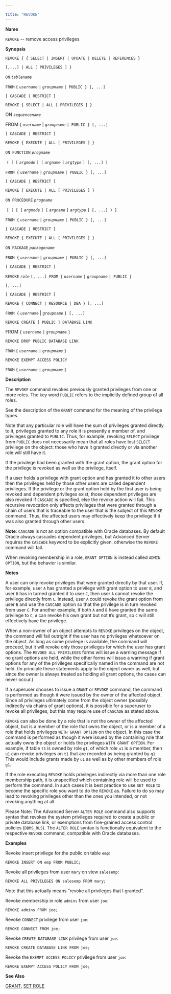 ---

title: "REVOKE"
---

<div id="revoke" class="registered_link"></div>

**Name**

`REVOKE` -- remove access privileges

**Synopsis**

`REVOKE { { SELECT | INSERT | UPDATE | DELETE | REFERENCES }`

  `[,...] | ALL [ PRIVILEGES ] }`

  `ON` *`tablename`*

  `FROM` `{` *`username`* `|` *`groupname`* `| PUBLIC } [, ...]`

  `[ CASCADE | RESTRICT ]`



`REVOKE { SELECT | ALL [ PRIVILEGES ] }`

  ON *`sequencename`*

  FROM { *`username`* | *`groupname`* `| PUBLIC } [, ...]`

  `[ CASCADE | RESTRICT ]`



`REVOKE { EXECUTE | ALL [ PRIVILEGES ] }`

  `ON FUNCTION` *`progname`*

​    `( [ [` *`argmode`* `] [` *`argname`* `]` *`argtype`* `] [, ...] )`

  `FROM {` *`username`* `|` *`groupname`* `| PUBLIC } [, ...]`

  `[ CASCADE | RESTRICT ]`



`REVOKE { EXECUTE | ALL [ PRIVILEGES ] }`

  `ON PROCEDURE` *`progname`*

​    `[ ( [ [` *`argmode`* `] [` *`argname`* `]` *`argtype`* `] [, ...] ) ]`

  `FROM {` *`username`* `|` *`groupname`* `| PUBLIC } [, ...]`

  `[ CASCADE | RESTRICT ]`



`REVOKE { EXECUTE | ALL [ PRIVILEGES ] }`

  `ON PACKAGE` *`packagename`*

  `FROM {` *`username`* `|` *`groupname`* `| PUBLIC } [, ...]`

  `[ CASCADE | RESTRICT ]`



`REVOKE` *`role`* `[, ...] FROM {` *`username`* `|` *`groupname`* `| PUBLIC }`

  `[, ...]`

  `[ CASCADE | RESTRICT ]`



`REVOKE { CONNECT | RESOURCE | DBA } [, ...]`

  `FROM {` *`username`* | *`groupname`* `} [, ...]`



`REVOKE CREATE [ PUBLIC ] DATABASE LINK`

  FROM `{` *`username`* `|` *`groupname`* `}`



`REVOKE DROP PUBLIC DATABASE LINK`

  `FROM` `{` *`username`* `|` *`groupname`* `}`



`REVOKE EXEMPT ACCESS POLICY`

  `FROM` `{` *`username`* `|` *`groupname`* `}`

**Description**

The `REVOKE` command revokes previously granted privileges from one or more roles. The key word `PUBLIC` refers to the implicitly defined group of all roles.

See the description of the `GRANT` command for the meaning of the privilege types.

Note that any particular role will have the sum of privileges granted directly to it, privileges granted to any role it is presently a member of, and privileges granted to `PUBLIC`. Thus, for example, revoking `SELECT` privilege from `PUBLIC` does not necessarily mean that all roles have lost `SELECT` privilege on the object: those who have it granted directly or via another role will still have it.

If the privilege had been granted with the grant option, the grant option for the privilege is revoked as well as the privilege, itself.

If a user holds a privilege with grant option and has granted it to other users then the privileges held by those other users are called dependent privileges. If the privilege or the grant option held by the first user is being revoked and dependent privileges exist, those dependent privileges are also revoked if `CASCADE` is specified, else the revoke action will fail. This recursive revocation only affects privileges that were granted through a chain of users that is traceable to the user that is the subject of this `REVOKE` command. Thus, the affected users may effectively keep the privilege if it was also granted through other users.

**Note**: `CASCADE` is not an option compatible with Oracle databases. By default Oracle always cascades dependent privileges, but Advanced Server requires the `CASCADE` keyword to be explicitly given, otherwise the `REVOKE` command will fail.

When revoking membership in a role, `GRANT OPTION` is instead called `ADMIN OPTION`, but the behavior is similar.

**Notes**

A user can only revoke privileges that were granted directly by that user. If, for example, user `A` has granted a privilege with grant option to user `B`, and user `B` has in turned granted it to user `C`, then user `A` cannot revoke the privilege directly from `C`. Instead, user `A` could revoke the grant option from user `B` and use the `CASCADE` option so that the privilege is in turn revoked from user `C`. For another example, if both `A` and `B` have granted the same privilege to `C`, `A` can revoke his own grant but not `B`’s grant, so `C` will still effectively have the privilege.

When a non-owner of an object attempts to `REVOKE` privileges on the object, the command will fail outright if the user has no privileges whatsoever on the object. As long as some privilege is available, the command will proceed, but it will revoke only those privileges for which the user has grant options. The `REVOKE ALL PRIVILEGES` forms will issue a warning message if no grant options are held, while the other forms will issue a warning if grant options for any of the privileges specifically named in the command are not held. (In principle these statements apply to the object owner as well, but since the owner is always treated as holding all grant options, the cases can never occur.)

If a superuser chooses to issue a `GRANT` or `REVOKE` command, the command is performed as though it were issued by the owner of the affected object. Since all privileges ultimately come from the object owner (possibly indirectly via chains of grant options), it is possible for a superuser to revoke all privileges, but this may require use of `CASCADE` as stated above.

`REVOKE` can also be done by a role that is not the owner of the affected object, but is a member of the role that owns the object, or is a member of a role that holds privileges `WITH GRANT OPTION` on the object. In this case the command is performed as though it were issued by the containing role that actually owns the object or holds the privileges `WITH GRANT OPTION`. For example, if table `t1` is owned by role `g1`, of which role `u1` is a member, then `u1` can revoke privileges on `t1` that are recorded as being granted by `g1`. This would include grants made by `u1` as well as by other members of role `g1`.

If the role executing `REVOKE` holds privileges indirectly via more than one role membership path, it is unspecified which containing role will be used to perform the command. In such cases it is best practice to use `SET ROLE` to become the specific role you want to do the `REVOKE` as. Failure to do so may lead to revoking privileges other than the ones you intended, or not revoking anything at all.

Please Note: The Advanced Server `ALTER ROLE` command also supports syntax that revokes the system privileges required to create a public or private database link, or exemptions from fine-grained access control policies (`DBMS_RLS`). The `ALTER ROLE` syntax is functionally equivalent to the respective `REVOKE` command, compatible with Oracle databases.

**Examples**

Revoke insert privilege for the public on table `emp`:

```
REVOKE INSERT ON emp FROM PUBLIC;
```

Revoke all privileges from user `mary` on view `salesemp`:

```
REVOKE ALL PRIVILEGES ON salesemp FROM mary;
```

Note that this actually means “revoke all privileges that I granted”.

Revoke membership in role `admins` from user `joe`:

```
REVOKE admins FROM joe;
```

Revoke `CONNECT` privilege from user `joe`:

```
REVOKE CONNECT FROM joe;
```

Revoke `CREATE DATABASE LINK` privilege from user `joe`:

```
REVOKE CREATE DATABASE LINK FROM joe;
```

Revoke the `EXEMPT ACCESS POLICY` privilege from user `joe`:

```
REVOKE EXEMPT ACCESS POLICY FROM joe;
```

**See Also**

[GRANT](https://www.enterprisedb.com/edb-docs/d/edb-postgres-advanced-server/reference/database-compatibility-for-oracle-developers-reference-guide/11/Database_Compatibility_for_Oracle_Developers_Reference_Guide.1.078.html#), [SET ROLE](https://www.enterprisedb.com/edb-docs/d/edb-postgres-advanced-server/reference/database-compatibility-for-oracle-developers-reference-guide/11/Database_Compatibility_for_Oracle_Developers_Reference_Guide.1.090.html#)